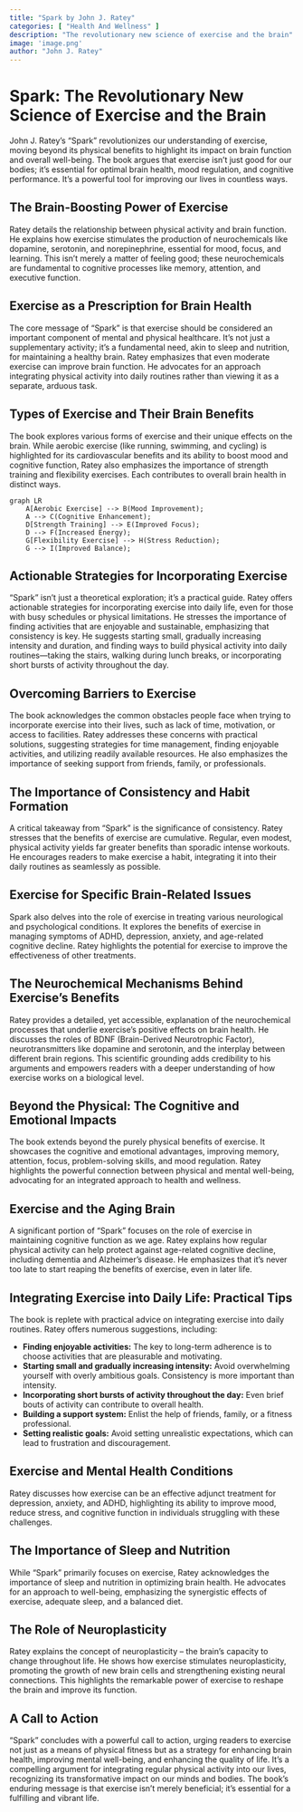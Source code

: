 ```yaml
---
title: "Spark by John J. Ratey"
categories: [ "Health And Wellness" ]
description: "The revolutionary new science of exercise and the brain"
image: 'image.png'
author: "John J. Ratey"
---
```

# Spark: The Revolutionary New Science of Exercise and the Brain

John J. Ratey's "Spark" revolutionizes our understanding of exercise, moving beyond its physical benefits to highlight its impact on brain function and overall well-being. The book argues that exercise isn't just good for our bodies; it's essential for optimal brain health, mood regulation, and cognitive performance. It's a powerful tool for improving our lives in countless ways.

## The Brain-Boosting Power of Exercise

Ratey details the relationship between physical activity and brain function. He explains how exercise stimulates the production of neurochemicals like dopamine, serotonin, and norepinephrine, essential for mood, focus, and learning. This isn't merely a matter of feeling good; these neurochemicals are fundamental to cognitive processes like memory, attention, and executive function.

## Exercise as a Prescription for Brain Health

The core message of "Spark" is that exercise should be considered an important component of mental and physical healthcare.  It's not just a supplementary activity; it's a fundamental need, akin to sleep and nutrition, for maintaining a healthy brain.  Ratey emphasizes that even moderate exercise can improve brain function. He advocates for an approach integrating physical activity into daily routines rather than viewing it as a separate, arduous task.

## Types of Exercise and Their Brain Benefits

The book explores various forms of exercise and their unique effects on the brain.  While aerobic exercise (like running, swimming, and cycling) is highlighted for its cardiovascular benefits and its ability to boost mood and cognitive function, Ratey also emphasizes the importance of strength training and flexibility exercises.  Each contributes to overall brain health in distinct ways.

```mermaid
graph LR
    A[Aerobic Exercise] --> B(Mood Improvement);
    A --> C(Cognitive Enhancement);
    D[Strength Training] --> E(Improved Focus);
    D --> F(Increased Energy);
    G[Flexibility Exercise] --> H(Stress Reduction);
    G --> I(Improved Balance);
```

##  Actionable Strategies for Incorporating Exercise

"Spark" isn't just a theoretical exploration; it's a practical guide.  Ratey offers actionable strategies for incorporating exercise into daily life, even for those with busy schedules or physical limitations.  He stresses the importance of finding activities that are enjoyable and sustainable, emphasizing that consistency is key.  He suggests starting small, gradually increasing intensity and duration, and finding ways to build physical activity into daily routines—taking the stairs, walking during lunch breaks, or incorporating short bursts of activity throughout the day.


## Overcoming Barriers to Exercise

The book acknowledges the common obstacles people face when trying to incorporate exercise into their lives, such as lack of time, motivation, or access to facilities. Ratey addresses these concerns with practical solutions, suggesting strategies for time management, finding enjoyable activities, and utilizing readily available resources. He also emphasizes the importance of seeking support from friends, family, or professionals.


##  The Importance of Consistency and Habit Formation

A critical takeaway from "Spark" is the significance of consistency. Ratey stresses that the benefits of exercise are cumulative. Regular, even modest, physical activity yields far greater benefits than sporadic intense workouts. He encourages readers to make exercise a habit, integrating it into their daily routines as seamlessly as possible.

##  Exercise for Specific Brain-Related Issues

Spark also delves into the role of exercise in treating various neurological and psychological conditions. It explores the benefits of exercise in managing symptoms of ADHD, depression, anxiety, and age-related cognitive decline. Ratey highlights the potential for exercise to improve the effectiveness of other treatments.

##  The Neurochemical Mechanisms Behind Exercise's Benefits

Ratey provides a detailed, yet accessible, explanation of the neurochemical processes that underlie exercise's positive effects on brain health. He discusses the roles of BDNF (Brain-Derived Neurotrophic Factor), neurotransmitters like dopamine and serotonin, and the interplay between different brain regions. This scientific grounding adds credibility to his arguments and empowers readers with a deeper understanding of how exercise works on a biological level.

##  Beyond the Physical: The Cognitive and Emotional Impacts

The book extends beyond the purely physical benefits of exercise. It showcases the cognitive and emotional advantages, improving memory, attention, focus, problem-solving skills, and mood regulation. Ratey highlights the powerful connection between physical and mental well-being, advocating for an integrated approach to health and wellness.

##  Exercise and the Aging Brain

A significant portion of "Spark" focuses on the role of exercise in maintaining cognitive function as we age. Ratey explains how regular physical activity can help protect against age-related cognitive decline, including dementia and Alzheimer's disease.  He emphasizes that it's never too late to start reaping the benefits of exercise, even in later life.

##  Integrating Exercise into Daily Life: Practical Tips

The book is replete with practical advice on integrating exercise into daily routines.  Ratey offers numerous suggestions, including:

* **Finding enjoyable activities:** The key to long-term adherence is to choose activities that are pleasurable and motivating.
* **Starting small and gradually increasing intensity:**  Avoid overwhelming yourself with overly ambitious goals.  Consistency is more important than intensity.
* **Incorporating short bursts of activity throughout the day:** Even brief bouts of activity can contribute to overall health.
* **Building a support system:** Enlist the help of friends, family, or a fitness professional.
* **Setting realistic goals:**  Avoid setting unrealistic expectations, which can lead to frustration and discouragement.


##  Exercise and Mental Health Conditions

Ratey discusses how exercise can be an effective adjunct treatment for depression, anxiety, and ADHD, highlighting its ability to improve mood, reduce stress, and cognitive function in individuals struggling with these challenges.


##  The Importance of Sleep and Nutrition

While "Spark" primarily focuses on exercise, Ratey acknowledges the importance of sleep and nutrition in optimizing brain health. He advocates for an approach to well-being, emphasizing the synergistic effects of exercise, adequate sleep, and a balanced diet.

##  The Role of Neuroplasticity

Ratey explains the concept of neuroplasticity – the brain's capacity to change throughout life. He shows how exercise stimulates neuroplasticity, promoting the growth of new brain cells and strengthening existing neural connections. This highlights the remarkable power of exercise to reshape the brain and improve its function.


##  A Call to Action

"Spark" concludes with a powerful call to action, urging readers to exercise not just as a means of physical fitness but as a strategy for enhancing brain health, improving mental well-being, and enhancing the quality of life.  It's a compelling argument for integrating regular physical activity into our lives, recognizing its transformative impact on our minds and bodies.  The book's enduring message is that exercise isn't merely beneficial; it's essential for a fulfilling and vibrant life.

